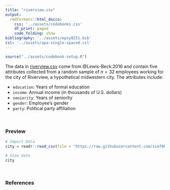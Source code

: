 ```yaml
---
title: "riverview.csv"
output: 
  rmdformats::html_docco:
    css: '../assets/codebooks.css'
    df_print: paged
    code_folding: show
bibliography: '../assets/epsy8251.bib'
csl: '../assets/apa-single-spaced.csl'
---
```



```r
source("../assets/codebook-setup.R")
```


The data in [riverview.csv](https://raw.githubusercontent.com/zief0002/miniature-garbanzo/main/data/riverview.csv) come from @Lewis-Beck:2016 and contain five attributes collected from a random sample of $n=32$ employees working for the city of Riverview, a hypothetical midwestern city. The attributes include:

- `education`: Years of formal education
- `income`: Annual income (in thousands of U.S. dollars)
- `seniority`: Years of seniority
- `gender`: Employee's gender
- `party`: Political party affiliation


<br />


### Preview

```r
# Import Data
city = readr::read_csv(file = "https://raw.githubusercontent.com/zief0002/miniature-garbanzo/main/data/riverview.csv")

# View data
city
```

<br />

### References


